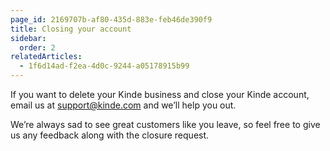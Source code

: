 ```yaml
---
page_id: 2169707b-af80-435d-883e-feb46de390f9
title: Closing your account
sidebar:
  order: 2
relatedArticles:
  - 1f6d14ad-f2ea-4d0c-9244-a05178915b99
---
```


If you want to delete your Kinde business and close your Kinde account, email us at [support@kinde.com](mailto:support@kinde.com) and we’ll help you out.

We’re always sad to see great customers like you leave, so feel free to give us any feedback along with the closure request.
